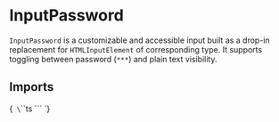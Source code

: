 
<Meta title="Inputs/Password" of={InputPasswordStories} />

# InputPassword

`InputPassword` is a customizable and accessible input built as a drop-in replacement for `HTMLInputElement` of corresponding type.  It supports toggling between password (`***`) and plain text visibility.

## Imports

<Markdown>{`
\`\`\`ts
\`\`\`
`}</Markdown>

<Primary />

<ArgTypes of={InputPassword}/>

